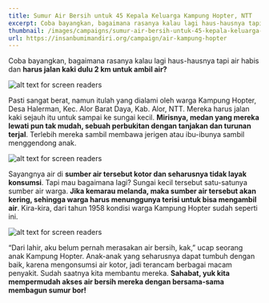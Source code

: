 ```yaml
---
title: Sumur Air Bersih untuk 45 Kepala Keluarga Kampung Hopter, NTT
excerpt: Coba bayangkan, bagaimana rasanya kalau lagi haus-hausnya tapi air habis dan harus jalan kaki dulu 2 km untuk ambil air?
thumbnail: /images/campaigns/sumur-air-bersih-untuk-45-kepala-keluarga-kampung-hopter-ntt/thumbnail.jpg
url: https://insanbumimandiri.org/campaign/air-kampung-hopter
---
```


Coba bayangkan, bagaimana rasanya kalau lagi haus-hausnya tapi air habis dan **harus jalan kaki dulu 2 km untuk ambil air?**

![alt text for screen readers](/images/campaigns/sumur-air-bersih-untuk-45-kepala-keluarga-kampung-hopter-ntt/1.jpg)

Pasti sangat berat, namun itulah yang dialami oleh warga Kampung Hopter, Desa Halerman, Kec. Alor Barat Daya, Kab. Alor, NTT. Mereka harus jalan kaki sejauh itu untuk sampai ke sungai kecil. **Mirisnya, medan yang mereka lewati pun tak mudah, sebuah perbukitan dengan tanjakan dan turunan terjal**. Terlebih mereka sambil membawa jerigen atau ibu-ibunya sambil menggendong anak.

![alt text for screen readers](/images/campaigns/sumur-air-bersih-untuk-45-kepala-keluarga-kampung-hopter-ntt/2.jpg)

Sayangnya air di **sumber air tersebut kotor dan seharusnya tidak layak konsumsi**. Tapi mau bagaimana lagi? Sungai kecil tersebut satu-satunya sumber air warga. **Jika kemarau melanda, maka sumber air tersebut akan kering, sehingga warga harus menunggunya terisi untuk bisa mengambil air**. Kira-kira, dari tahun 1958 kondisi warga Kampung Hopter sudah seperti ini.

![alt text for screen readers](/images/campaigns/sumur-air-bersih-untuk-45-kepala-keluarga-kampung-hopter-ntt/3.jpg)

“Dari lahir, aku belum pernah merasakan air bersih, kak,” ucap seorang anak Kampung Hopter. Anak-anak yang seharusnya dapat tumbuh dengan baik, karena mengonsumsi air kotor, jadi terancam berbagai macam penyakit. Sudah saatnya kita membantu mereka. **Sahabat, yuk kita mempermudah akses air bersih mereka dengan bersama-sama membagun sumur bor!**
